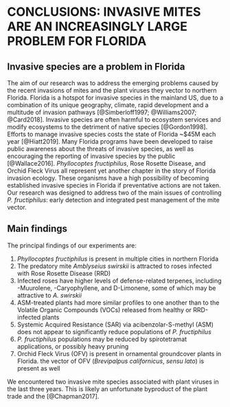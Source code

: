 # CONCLUSIONS: INVASIVE MITES ARE AN INCREASINGLY LARGE PROBLEM FOR FLORIDA
## Invasive species are a problem in Florida

The aim of our research was to address the emerging problems caused by the recent invasions of mites and the plant viruses they vector to northern Florida. Florida is a hotspot for invasive species in the mainland US, due to a combination of its unique geography, climate, rapid development and a multitude of invasion pathways [@Simberloff1997; @Williams2007; @Card2018]. Invasive species are often harmful to ecosystem services and modify ecosystems to the detriment of native species [@Gordon1998]. Efforts to manage invasive species costs the state of Florida ~$45M each year [@Hiatt2019]. Many Florida programs have been developed to raise public awareness about the threats of invasive species, as well as encouraging the reporting of invasive species by the public [@Wallace2016]. *Phyllocoptes fructiphilus*, Rose Rosette Disease, and Orchid Fleck Virus all represent yet another chapter in the story of Florida invasion ecology. These organisms have a high possibility of becoming established invasive species in Florida if preventative actions are not taken. Our research was designed to address two of the main issues of controlling *P. fructiphilus*: early detection and integrated pest management of the mite vector.

## Main findings
The principal findings of our experiments are: 

1. *Phyllocoptes fructiphilus* is present in multiple cities in northern Florida
1. The predatory mite *Amblyseius swirskii* is attracted to roses infected with Rose Rosette Disease (RRD)
1. Infected roses have higher levels of defense-related terpenes, including \textgamma-Muurolene, \textbeta-Caryophyllene, and D-Limonene, some of which may be attractive to *A. swirskii*
1. ASM-treated plants had more similar profiles to one another than to the Volatile Organic Compounds (VOCs) released from healthy or RRD-infected plants
1. Systemic Acquired Resistance (SAR) via acibenzolar-S-methyl (ASM) does not appear to significantly reduce populations of *P. fructiphilus*
1. *P. fructiphilus* populations may be reduced by spirotetramat applications, or possibly heavy pruning
1. Orchid Fleck Virus (OFV) is present in ornamental groundcover plants in Florida. the vector of OFV (*Brevipalpus californicus*, *sensu lato*) is present as well

We encountered two invasive mite species associated with plant viruses in the last three years. This is likely an unfortunate byproduct of the plant trade and the [@Chapman2017].